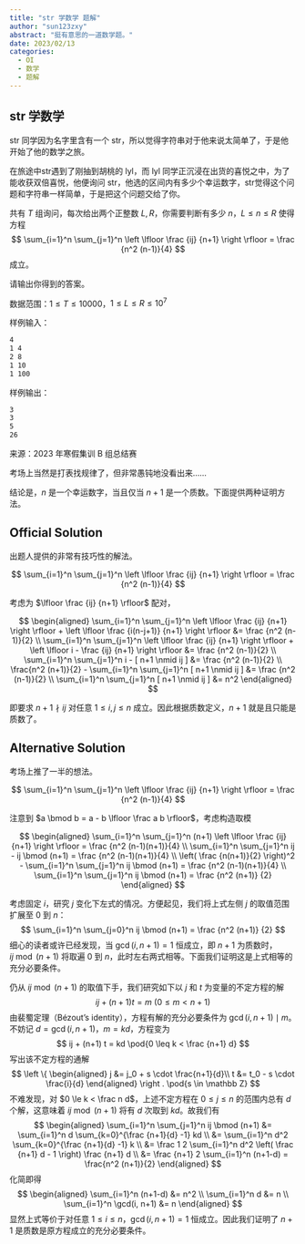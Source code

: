 ```yaml
---
title: "str 学数学 题解"
author: "sun123zxy"
abstract: "挺有意思的一道数学题。"
date: 2023/02/13
categories:
  - OI
  - 数学
  - 题解
---
```


::: {#exm-problem}

## str 学数学

str 同学因为名字里含有一个 str，所以觉得字符串对于他来说太简单了，于是他开始了他的数学之旅。

在旅途中str遇到了刚抽到胡桃的 lyl，而 lyl 同学正沉浸在出货的喜悦之中，为了能收获双倍喜悦，他便询问 str，他选的区间内有多少个幸运数字，str觉得这个问题和字符串一样简单，于是把这个问题交给了你。

共有 $T$ 组询问，每次给出两个正整数 $L,R$，你需要判断有多少 $n$，$L \leq n \leq R$ 使得方程
$$
\sum_{i=1}^n \sum_{j=1}^n \left \lfloor \frac {ij} {n+1} \right \rfloor = \frac {n^2 (n-1)}{4}
$$
成立。

请输出你得到的答案。

数据范围：$1 \leq T \leq 10000$，$1 \leq L \leq R \leq 10^7$

样例输入：

```default
4
1 4
2 8
1 10
1 100
```

样例输出：

```default
3
3
5
26
```

来源：2023 年寒假集训 B 组总结赛
:::

考场上当然是打表找规律了，但非常愚钝地没看出来……

结论是，$n$ 是一个幸运数字，当且仅当 $n+1$ 是一个质数。下面提供两种证明方法。

## Official Solution

出题人提供的非常有技巧性的解法。

$$
\sum_{i=1}^n \sum_{j=1}^n \left \lfloor \frac {ij} {n+1} \right \rfloor = \frac {n^2 (n-1)}{4}
$$

考虑为 $\lfloor \frac {ij} {n+1} \rfloor$ 配对，

$$
\begin{aligned}
\sum_{i=1}^n \sum_{j=1}^n \left \lfloor \frac {ij} {n+1} \right \rfloor + \left \lfloor \frac {i(n-j+1)} {n+1} \right \rfloor &= \frac {n^2 (n-1)}{2} \\
\sum_{i=1}^n \sum_{j=1}^n \left \lfloor \frac {ij} {n+1} \right \rfloor + \left \lfloor i - \frac {ij} {n+1} \right \rfloor &= \frac {n^2 (n-1)}{2} \\
\sum_{i=1}^n \sum_{j=1}^n i - [ n+1 \nmid ij ] &= \frac {n^2 (n-1)}{2} \\
\frac{n^2 (n+1)}{2} - \sum_{i=1}^n \sum_{j=1}^n [ n+1 \nmid ij ] &= \frac {n^2 (n-1)}{2} \\
\sum_{i=1}^n \sum_{j=1}^n [ n+1 \nmid ij ] &= n^2
\end{aligned}
$$

即要求 $n+1 \nmid ij$ 对任意 $1 \leq i,j \leq n$ 成立。因此根据质数定义，$n+1$ 就是且只能是质数了。

## Alternative Solution

考场上推了一半的想法。

$$
\sum_{i=1}^n \sum_{j=1}^n \left \lfloor \frac {ij} {n+1} \right \rfloor = \frac {n^2 (n-1)}{4}
$$

注意到 $a \bmod b = a - b \lfloor \frac a b \rfloor$，考虑构造取模

$$
\begin{aligned}
\sum_{i=1}^n \sum_{j=1}^n (n+1) \left \lfloor \frac {ij} {n+1} \right \rfloor = \frac {n^2 (n-1)(n+1)}{4} \\
\sum_{i=1}^n \sum_{j=1}^n ij - ij \bmod (n+1) = \frac {n^2 (n-1)(n+1)}{4} \\
\left( \frac {n(n+1)}{2} \right)^2 - \sum_{i=1}^n \sum_{j=1}^n ij \bmod (n+1) = \frac {n^2 (n-1)(n+1)}{4} \\
\sum_{i=1}^n \sum_{j=1}^n ij \bmod (n+1) = \frac {n^2 (n+1)} {2}
\end{aligned}
$$

考虑固定 $i$，研究 $j$ 变化下左式的情况。方便起见，我们将上式左侧 $j$ 的取值范围扩展至 $0$ 到 $n$：
$$
\sum_{i=1}^n \sum_{j=0}^n ij \bmod (n+1) = \frac {n^2 (n+1)} {2}
$$
细心的读者或许已经发现，当 $\gcd(i,n+1) = 1$ 恒成立，即 $n+1$ 为质数时，$ij \bmod (n+1)$ 将取遍 $0$ 到 $n$，此时左右两式相等。下面我们证明这是上式相等的充分必要条件。

仍从 $ij \bmod (n+1)$ 的取值下手，我们研究如下以 $j$ 和 $t$ 为变量的不定方程的解
$$
ij + (n+1) t = m \pod{0 \leq m < n+1}
$$
由裴蜀定理（Bézout's identity），方程有解的充分必要条件为 $\gcd(i,n+1) \mid m$。不妨记 $d = \gcd(i,n+1)$，$m = k d$，方程变为
$$
ij + (n+1) t = kd \pod{0 \leq k < \frac {n+1} d}
$$
写出该不定方程的通解
$$
\left \{
\begin{aligned}
j &= j_0 + s \cdot \frac{n+1}{d}\\
t &= t_0 - s \cdot \frac{i}{d}
\end{aligned}
\right . \pod{s \in \mathbb Z}
$$
不难发现，对 $0 \le k < \frac n d$，上述不定方程在 $0 \leq j \leq n$ 的范围内总有 $d$ 个解，这意味着 $ij \bmod (n+1)$ 将有 $d$ 次取到 $kd$。故我们有
$$
\begin{aligned}
\sum_{i=1}^n \sum_{j=1}^n ij \bmod (n+1)
&= \sum_{i=1}^n d \sum_{k=0}^{\frac {n+1}{d} -1} kd \\
&= \sum_{i=1}^n d^2 \sum_{k=0}^{\frac {n+1}{d} -1} k \\
&= \frac 1 2 \sum_{i=1}^n d^2 \left( \frac {n+1} d - 1 \right) \frac {n+1} d \\
&= \frac {n+1} 2 \sum_{i=1}^n (n+1-d) = \frac{n^2 (n+1)}{2}
\end{aligned}
$$
化简即得
$$
\begin{aligned}
\sum_{i=1}^n (n+1-d) &= n^2 \\
\sum_{i=1}^n d &= n \\
\sum_{i=1}^n \gcd(i, n+1) &= n
\end{aligned} 
$$
显然上式等价于对任意 $1 \leq i \leq n$，$\gcd(i, n+1) = 1$ 恒成立。因此我们证明了 $n+1$ 是质数是原方程成立的充分必要条件。